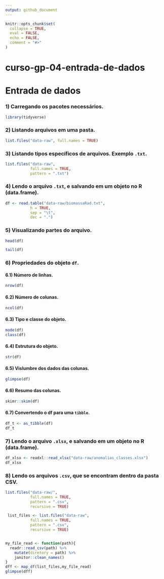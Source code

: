 ```yaml
---
output: github_document
---
```


<!-- README.md is generated from README.Rmd. Please edit that file -->

```r
knitr::opts_chunk$set(
  collapse = TRUE, 
  eval = FALSE,
  echo = FALSE,
  comment = "#>"
)
```

# curso-gp-04-entrada-de-dados

<!-- badges: start -->
<!-- badges: end -->

# Entrada de dados

### 1) Carregando os pacotes necessários.

```r
library(tidyverse)
```

### 2) Listando arquivos em uma pasta.

```r
list.files("data-raw", full.names = TRUE)
```

### 3) Listando tipos específicos de arquivos. Exemplo `.txt`.

```r
list.files("data-raw", 
           full.names = TRUE,
           pattern = ".txt")
```

### 4) Lendo o arquivo `.txt`, e salvando em um objeto no R (data.frame).

```r
df <- read.table("data-raw/biomassaRad.txt",
           h = TRUE,
           sep = "\t",
           dec = ".")
```

### 5) Visualizando partes do arquivo.

```r
head(df)
```
```r
tail(df)
```

### 6) Propriedades do objeto `df`.

#### 6.1) Número de linhas.

```r
nrow(df)
```

#### 6.2) Número de colunas.

```r
ncol(df)
```

#### 6.3) Tipo e classe do objeto.

```r
mode(df)
class(df)
```

#### 6.4) Estrutura do objeto.

```r
str(df)
```

#### 6.5) Vislumbre dos dados das colunas.

```r
glimpse(df)
```

#### 6.6) Resumo das colunas.

```r
skimr::skim(df)
```

#### 6.7) Convertendo o df para uma `tibble`.

```r
df_t <- as_tibble(df)
df_t
```

### 7) Lendo o arquivo `.xlsx`, e salvando em um objeto no R (data.frame).

```r
df_xlsx <- readxl::read_xlsx("data-raw/anomalias_classes.xlsx")
df_xlsx
```

### 8) Lendo os arquivos `.csv`, que se encontram dentro da pasta CSV.

```r
list.files("data-raw/",
           full.names = TRUE,
           pattern = ".csv",
           recursive = TRUE)
```

```r

 list_files <- list.files("data-raw",
           full.names = TRUE,
           pattern = ".csv",
           recursive = TRUE)


my_file_read <- function(path){
  readr::read_csv(path) %>% 
    mutate(diretory = path) %>% 
    janitor::clean_names()
} 
dff <- map_df(list_files,my_file_read)
glimpse(dff)
```

